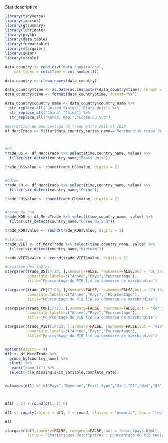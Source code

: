 Stat descriptive

```r

library(tidyverse)
library(janitor)
library(gtsummary)
library(lubridate)
library(psych)
library(data.table) 
library(formattable)
library(stargazer)
library(skimr)
library(xtable)

```

```r

data_country <- read_csv("data_country.csv", 
    col_types = cols(Time = col_number()))

data_country <- clean_names(data_country)

data_country$time <- as.Date(as.character(data_country$time), format = "%Y")
data_country$time <- format(data_country$time, format="%Y")

data_country$country_name <- data_country$country_name %>% 
  str_replace_all("United States","États Unis") %>%
  str_replace_all("China","Chine") %>% 
  str_replace_all("Korea, Rep.","Corée du Sud")

#Extraction du pourcentage de trade entre 2015 et 2020
df_MercTrade <- filter(data_country,series_name=="Merchandise trade (% of GDP)")



#US
trade_US <- df_MercTrade %>% select(time,country_name, value) %>% 
  filter(str_detect(country_name,"États Unis"))

trade_US$value <- round(trade_US$value, digits = 2)  


#CHine
trade_CH <- df_MercTrade %>% select(time,country_name, value) %>% 
  filter(str_detect(country_name,"Chine"))

trade_CH$value <- round(trade_CH$value, digits = 2) 


#corée du sud
trade_KOR <- df_MercTrade %>% select(time,country_name, value) %>% 
  filter(str_detect(country_name,"Corée du Sud"))

trade_KOR$value <- round(trade_KOR$value, digits = 2) 

#vietnam
trade_VIET <- df_MercTrade %>% select(time,country_name, value) %>% 
  filter(str_detect(country_name,"Vietnam"))

trade_VIET$value <- round(trade_VIET$value, digits = 2) 

#Creation des tables
stargazer(trade_US[17:23, ],summary=FALSE, rownames=FALSE,out = 'Us_trade_perc.htm',
          covariate.labels=c("Année","Pays","Pourcentage"), 
          title="Pourcentage du PIB lié au commerce de marchandise")

stargazer(trade_CH[17:23, ],summary=FALSE, rownames=FALSE,out = 'CH_trade_perc.htm',
          covariate.labels=c("Année","Pays", "Pourcentage"),
          title="Pourcentage du PIB lié au commerce de marchandise")

stargazer(trade_KOR[17:23, ],summary=FALSE, rownames=FALSE,out = 'Kor_trade_perc.htm',
          covariate.labels=c("Année","Pays","Pourcentage"),
          title="Pourcentage du PIB lié au commerce de marchandise")

stargazer(trade_VIET[17:23, ],summary=FALSE, rownames=FALSE,out = 'viet_trade_perc.htm',
          covariate.labels=c("Année","Pays","Pourcentage"),
          title="Pourcentage du PIB lié au commerce de marchandise")


options(digits = 4)
df1 <- df_MercTrade %>%
  group_by(country_name) %>%
  skim() %>% 
   yank("numeric") %>% 
  select(-c(n_missing,skim_variable,complete_rate))


colnames(df1) <- c("Pays","Moyenne","Écart_type","Min","Q1","Med","Q3","Max","Hist")



df1[ ,-1] <-round(df[,-1],0)

df1 <- rapply(object = df1, f = round, classes = "numeric", how = "replace", digits = 2)

df1

stargazer(df1,summary=FALSE, rownames=FALSE, out = "desc_4pays.html",
          title = "Statistiques descriptives : pourcentage du PIB seulement lié au commerce de marchandises. ")




```